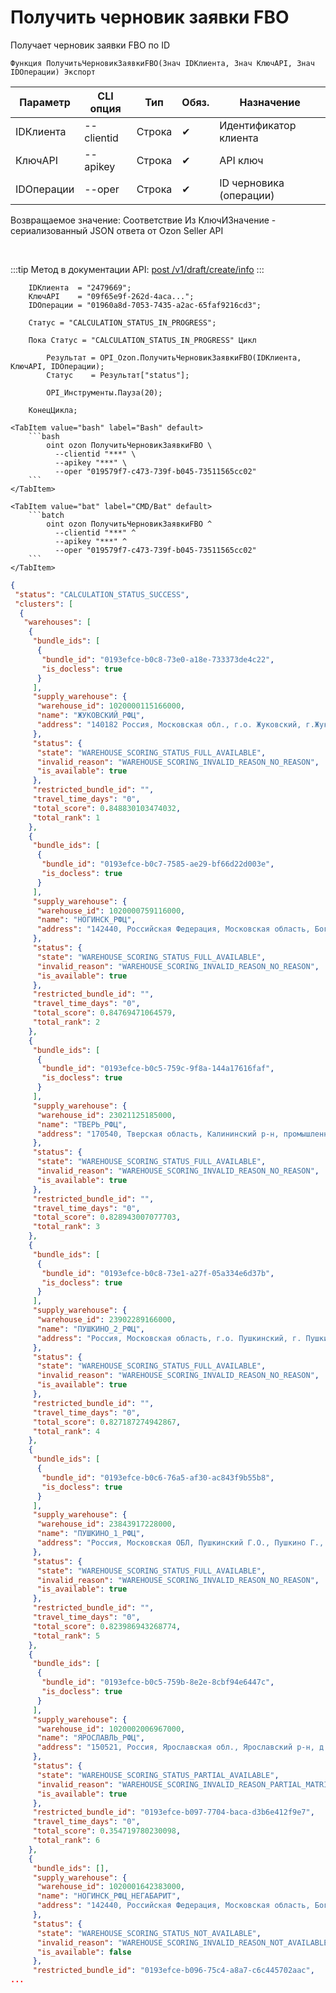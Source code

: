 ﻿---
sidebar_position: 5
---


# Получить черновик заявки FBO
 Получает черновик заявки FBO по ID



`Функция ПолучитьЧерновикЗаявкиFBO(Знач IDКлиента, Знач КлючAPI, Знач IDОперации) Экспорт`

  | Параметр | CLI опция | Тип | Обяз. | Назначение |
  |-|-|-|-|-|
  | IDКлиента | --clientid | Строка | &#x2714; | Идентификатор клиента |
  | КлючAPI | --apikey | Строка | &#x2714; | API ключ |
  | IDОперации | --oper | Строка | &#x2714; | ID черновика (операции) |

  
  Возвращаемое значение:   Соответствие Из КлючИЗначение - сериализованный JSON ответа от Ozon Seller API

<br/>

:::tip
Метод в документации API: [post /v1/draft/create/info](https://docs.ozon.ru/api/seller/#operation/SupplyDraftAPI_DraftCreateInfo)
:::
<br/>



```bsl title="Пример использования для 1С:Предприятие/OneScript"
    IDКлиента  = "2479669";
    КлючAPI    = "09f65e9f-262d-4aca...";
    IDОперации = "01960a8d-7053-7435-a2ac-65faf9216cd3";

    Статус = "CALCULATION_STATUS_IN_PROGRESS";

    Пока Статус = "CALCULATION_STATUS_IN_PROGRESS" Цикл

        Результат = OPI_Ozon.ПолучитьЧерновикЗаявкиFBO(IDКлиента, КлючAPI, IDОперации);
        Статус    = Результат["status"];

        OPI_Инструменты.Пауза(20);

    КонецЦикла;
```
    

 <Tabs>
  
    <TabItem value="bash" label="Bash" default>
        ```bash
            oint ozon ПолучитьЧерновикЗаявкиFBO \
              --clientid "***" \
              --apikey "***" \
              --oper "019579f7-c473-739f-b045-73511565cc02"
        ```
    </TabItem>
  
    <TabItem value="bat" label="CMD/Bat" default>
        ```batch
            oint ozon ПолучитьЧерновикЗаявкиFBO ^
              --clientid "***" ^
              --apikey "***" ^
              --oper "019579f7-c473-739f-b045-73511565cc02"
        ```
    </TabItem>
</Tabs>


```json title="Результат"
{
 "status": "CALCULATION_STATUS_SUCCESS",
 "clusters": [
  {
   "warehouses": [
    {
     "bundle_ids": [
      {
       "bundle_id": "0193efce-b0c8-73e0-a18e-733373de4c22",
       "is_docless": true
      }
     ],
     "supply_warehouse": {
      "warehouse_id": 1020000115166000,
      "name": "ЖУКОВСКИЙ_РФЦ",
      "address": "140182 Россия, Московская обл., г.о. Жуковский, г.Жуковский, р-н Замоскворечье, д.457, стр.5"
     },
     "status": {
      "state": "WAREHOUSE_SCORING_STATUS_FULL_AVAILABLE",
      "invalid_reason": "WAREHOUSE_SCORING_INVALID_REASON_NO_REASON",
      "is_available": true
     },
     "restricted_bundle_id": "",
     "travel_time_days": "0",
     "total_score": 0.848830103474032,
     "total_rank": 1
    },
    {
     "bundle_ids": [
      {
       "bundle_id": "0193efce-b0c7-7585-ae29-bf66d22d003e",
       "is_docless": true
      }
     ],
     "supply_warehouse": {
      "warehouse_id": 1020000759116000,
      "name": "НОГИНСК_РФЦ",
      "address": "142440, Российская Федерация, Московская область, Богородский городской округ, рабочий поселок Обухово, территория Обухово-Парк, дом 2, строение 1"
     },
     "status": {
      "state": "WAREHOUSE_SCORING_STATUS_FULL_AVAILABLE",
      "invalid_reason": "WAREHOUSE_SCORING_INVALID_REASON_NO_REASON",
      "is_available": true
     },
     "restricted_bundle_id": "",
     "travel_time_days": "0",
     "total_score": 0.84769471064579,
     "total_rank": 2
    },
    {
     "bundle_ids": [
      {
       "bundle_id": "0193efce-b0c5-759c-9f8a-144a17616faf",
       "is_docless": true
      }
     ],
     "supply_warehouse": {
      "warehouse_id": 23021125185000,
      "name": "ТВЕРЬ_РФЦ",
      "address": "170540, Тверская область, Калининский р-н, промышленная зона Боровлёво-2, комплекс 1А"
     },
     "status": {
      "state": "WAREHOUSE_SCORING_STATUS_FULL_AVAILABLE",
      "invalid_reason": "WAREHOUSE_SCORING_INVALID_REASON_NO_REASON",
      "is_available": true
     },
     "restricted_bundle_id": "",
     "travel_time_days": "0",
     "total_score": 0.828943007077703,
     "total_rank": 3
    },
    {
     "bundle_ids": [
      {
       "bundle_id": "0193efce-b0c8-73e1-a27f-05a334e6d37b",
       "is_docless": true
      }
     ],
     "supply_warehouse": {
      "warehouse_id": 23902289166000,
      "name": "ПУШКИНО_2_РФЦ",
      "address": "Россия, Московская область, г.о. Пушкинский, г. Пушкино, шоссе Ярославское, д.218"
     },
     "status": {
      "state": "WAREHOUSE_SCORING_STATUS_FULL_AVAILABLE",
      "invalid_reason": "WAREHOUSE_SCORING_INVALID_REASON_NO_REASON",
      "is_available": true
     },
     "restricted_bundle_id": "",
     "travel_time_days": "0",
     "total_score": 0.827187274942867,
     "total_rank": 4
    },
    {
     "bundle_ids": [
      {
       "bundle_id": "0193efce-b0c6-76a5-af30-ac843f9b55b8",
       "is_docless": true
      }
     ],
     "supply_warehouse": {
      "warehouse_id": 23843917228000,
      "name": "ПУШКИНО_1_РФЦ",
      "address": "Россия, Московская ОБЛ, Пушкинский Г.О., Пушкино Г., Ярославское Ш., дом 216."
     },
     "status": {
      "state": "WAREHOUSE_SCORING_STATUS_FULL_AVAILABLE",
      "invalid_reason": "WAREHOUSE_SCORING_INVALID_REASON_NO_REASON",
      "is_available": true
     },
     "restricted_bundle_id": "",
     "travel_time_days": "0",
     "total_score": 0.823986943268774,
     "total_rank": 5
    },
    {
     "bundle_ids": [
      {
       "bundle_id": "0193efce-b0c5-759b-8e2e-8cbf94e6447c",
       "is_docless": true
      }
     ],
     "supply_warehouse": {
      "warehouse_id": 1020002006967000,
      "name": "ЯРОСЛАВЛЬ_РФЦ",
      "address": "150521, Россия, Ярославская обл., Ярославский р-н, д.Корюково, ул.Торговая, зд.3"
     },
     "status": {
      "state": "WAREHOUSE_SCORING_STATUS_PARTIAL_AVAILABLE",
      "invalid_reason": "WAREHOUSE_SCORING_INVALID_REASON_PARTIAL_MATRIX_AVAILABLE",
      "is_available": true
     },
     "restricted_bundle_id": "0193efce-b097-7704-baca-d3b6e412f9e7",
     "travel_time_days": "0",
     "total_score": 0.354719780230098,
     "total_rank": 6
    },
    {
     "bundle_ids": [],
     "supply_warehouse": {
      "warehouse_id": 1020001642383000,
      "name": "НОГИНСК_РФЦ_НЕГАБАРИТ",
      "address": "142440, Российская Федерация, Московская область, Богородский городской округ, рабочий поселок Обухово, территория Обухово-Парк, дом 2, строение 1"
     },
     "status": {
      "state": "WAREHOUSE_SCORING_STATUS_NOT_AVAILABLE",
      "invalid_reason": "WAREHOUSE_SCORING_INVALID_REASON_NOT_AVAILABLE_MATRIX",
      "is_available": false
     },
     "restricted_bundle_id": "0193efce-b096-75c4-a8a7-c6c445702aac",
...
```
